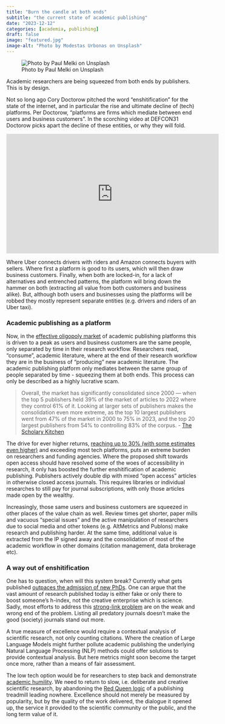 ```yaml
---
title: "Burn the candle at both ends"
subtitle: "the current state of academic publishing"
date: "2023-12-12"
categories: [academia, publishing]
draft: false
image: "featured.jpg"
image-alt: "Photo by Modestas Urbonas on Unsplash"
---
```


![Photo by Paul Melki on Unsplash](featured.jpg){.preview-image}

Academic researchers are being squeezed from both ends by publishers. This is by design. 

Not so long ago Cory Doctorow pitched the word "enshitification" for the state of the internet, and in particular the rise and ultimate decline of (tech) platforms. Per Doctorow, "platforms are firms which mediate between end users and business customers". In the scorching video at DEFCON31 Doctorow picks apart the decline of these entities, or why they will fold.

<center><iframe width="560" height="315" src="https://www.youtube-nocookie.com/embed/rimtaSgGz_4?si=_GDnlEOprv8fjhyJ" title="YouTube video player" frameborder="0" allow="accelerometer; autoplay; clipboard-write; encrypted-media; gyroscope; picture-in-picture; web-share" allowfullscreen></iframe></center>

Where Uber connects drivers with riders and Amazon connects buyers with sellers. Where first a platform is good to its users, which will then draw business customers. Finally, when both are locked-in, for a lack of alternatives and entrenched patterns, the platform will bring down the hammer on both (extracting all value from both customers and business alike). But, although both users and businesses using the platforms will be robbed they mostly represent separate entities (e.g. drivers and riders of an Uber taxi).

### Academic publishing as a platform

Now, in the [effective oligopoly market](https://scholarlykitchen.sspnet.org/2023/10/30/quantifying-consolidation-in-the-scholarly-journals-market/) of academic publishing platforms this is driven to a peak as users and business customers are the same people, only separated by time in their research workflow. Researchers read, "consume", academic literature, where at the end of their research workflow they are in the business of "producing" new academic literature. The academic publishing platform only mediates between the same group of people separated by time - squeezing them at both ends. This process can only be described as a highly lucrative scam.

> Overall, the market has significantly consolidated since 2000 — when the top 5 publishers held 39% of the market of articles to 2022 where they control 61% of it. Looking at larger sets of publishers makes the consolidation even more extreme, as the top 10 largest publishers went from 47% of the market in 2000 to 75% in 2023, and the top 20 largest publishers from 54% to controlling 83% of the corpus. - [The Scholary Kitchen](https://scholarlykitchen.sspnet.org/2023/10/30/quantifying-consolidation-in-the-scholarly-journals-market/)

The drive for ever higher returns, [reaching up to 30% (with some estimates even higher)](https://www.nature.com/articles/495426a) and exceeding most tech platforms, puts an extreme burden on researchers and funding agencies. Where the proposed shift towards open access should have resolved some of the woes of accessibility in research, it only has boosted the further enshitification of academic publishing. Publishers actively double dip with mixed "open access" articles in otherwise closed access journals. This requires libraries or individual researches to still pay for journal subscriptions, with only those articles made open by the wealthy.

Increasingly, those same users and business customers are squeezed in other places of the value chain as well. Review times get shorter, paper mills and vacuous "special issues" and the active manipulation of researchers due to social media and other tokens (e.g. AltMetrics and Publons) make research and publishing harder. At the same time, additional value is extracted from the IP signed away and the consolidation of most of the academic workflow in other domains (citation management, data brokerage etc).

### A way out of enshitification

One has to question, when will this system break? Currently what gets published [outpaces the admission of new PhDs](https://fediscience.org/@MarkHanson/111147239095599059). One can argue that the vast amount of research published today is either fake or only there to boost someone's h-index, not the creative enterprise which is science. Sadly, most efforts to address this [strong-link problem](https://www.experimental-history.com/p/science-is-a-strong-link-problem) are on the weak and wrong end of the problem. Listing all predatory journals doesn't make the good (society) journals stand out more.

A true measure of excellence would require a contextual analysis of scientific research, not only counting citations. Where the creation of Large Language Models might further pollute academic publishing the underlying Natural Language Processing (NLP) methods could offer solutions to provide contextual analysis. But here metrics might soon become the target once more, rather than a means of fair assessment.

The low tech option would be for researchers to step back and demonstrate [academic humility](https://www.nature.com/articles/d41586-023-03063-w). We need to return to slow, i.e. deliberate and creative scientific research, by abandoning the [Red Queen logic](https://totalinternalreflectionblog.com/2023/10/29/a-riposte-to-the-red-queens/) of a publishing treadmill leading nowhere. Excellence should not merely be measured by popularity, but by the quality of the work delivered, the dialogue it opened up, the service it provided to the scientific community or the public, and the long term value of it.